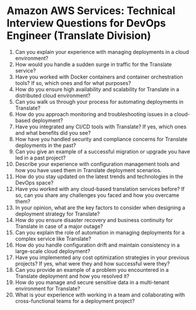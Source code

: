  

# Amazon AWS Services: Technical Interview Questions for DevOps Engineer (Translate Division)

1. Can you explain your experience with managing deployments in a cloud environment? 
2. How would you handle a sudden surge in traffic for the Translate service?
3. Have you worked with Docker containers and container orchestration tools? If so, which ones and for what purposes?
4. How do you ensure high availability and scalability for Translate in a distributed cloud environment?
5. Can you walk us through your process for automating deployments in Translate? 
6. How do you approach monitoring and troubleshooting issues in a cloud-based deployment? 
7. Have you integrated any CI/CD tools with Translate? If yes, which ones and what benefits did you see?
8. How have you handled security and compliance concerns for Translate deployments in the past? 
9. Can you give an example of a successful migration or upgrade you have led in a past project? 
10. Describe your experience with configuration management tools and how you have used them in Translate deployment scenarios. 
11. How do you stay updated on the latest trends and technologies in the DevOps space? 
12. Have you worked with any cloud-based translation services before? If so, can you share any challenges you faced and how you overcame them? 
13. In your opinion, what are the key factors to consider when designing a deployment strategy for Translate? 
14. How do you ensure disaster recovery and business continuity for Translate in case of a major outage? 
15. Can you explain the role of automation in managing deployments for a complex service like Translate? 
16. How do you handle configuration drift and maintain consistency in a large-scale cloud deployment? 
17. Have you implemented any cost optimization strategies in your previous projects? If yes, what were they and how successful were they? 
18. Can you provide an example of a problem you encountered in a Translate deployment and how you resolved it? 
19. How do you manage and secure sensitive data in a multi-tenant environment for Translate? 
20. What is your experience with working in a team and collaborating with cross-functional teams for a deployment project?